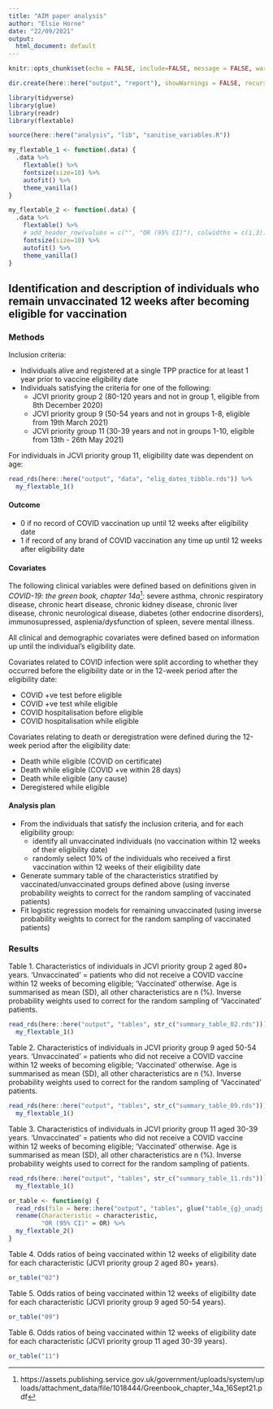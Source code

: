 ```yaml
---
title: "AIM paper analysis"
author: "Elsie Horne"
date: "22/09/2021"
output:
  html_document: default
---
```


```r
knitr::opts_chunk$set(echo = FALSE, include=FALSE, message = FALSE, warning = FALSE)
```

```r
dir.create(here::here("output", "report"), showWarnings = FALSE, recursive=TRUE)
```

```r
library(tidyverse)
library(glue)
library(readr)
library(flextable)
```

```r
source(here::here("analysis", "lib", "sanitise_variables.R"))
```

```r
my_flextable_1 <- function(.data) {
  .data %>%
    flextable() %>%
    fontsize(size=10) %>%
    autofit() %>%
    theme_vanilla()
}

my_flextable_2 <- function(.data) {
  .data %>%
    flextable() %>%
    # add_header_row(values = c("", "OR (95% CI)"), colwidths = c(1,3)) %>%
    fontsize(size=10) %>%
    autofit() %>%
    theme_vanilla()
}
```


## Identification and description of individuals who remain unvaccinated 12 weeks after becoming eligible for vaccination 

### Methods

Inclusion criteria:

- Individuals alive and registered at a single TPP practice for at least 1 year prior to vaccine eligibility date
- Individuals satisfying the criteria for one of the following:
    - JCVI priority group 2 (80-120 years and not in group 1, eligible from 8th December 2020)
    - JCVI priority group 9 (50-54 years and not in groups 1-8, eligible from 19th March 2021)
    - JCVI priority group 11 (30-39 years and not in groups 1-10, eligible from 13th - 26th May 2021)

For individuals in JCVI priority group 11, eligibility date was dependent on age:
```r
read_rds(here::here("output", "data", "elig_dates_tibble.rds")) %>%
  my_flextable_1()
```

#### Outcome

- 0 if no record of COVID vaccination up until 12 weeks after eligibility date
- 1 if record of any brand of COVID vaccination any time up until 12 weeks after eligibility date

#### Covariates

The following clinical variables were defined based on definitions given in _COVID-19: the green book, chapter 14a_^[https://assets.publishing.service.gov.uk/government/uploads/system/uploads/attachment_data/file/1018444/Greenbook_chapter_14a_16Sept21.pdf]: severe asthma, chronic respiratory disease, chronic heart disease, chronic kidney disease, chronic liver disease, chronic neurological disease, diabetes (other endocrine disorders), immunosupressed, asplenia/dysfunction of spleen, severe mental illness.

All clinical and demographic covariates were defined based on information up until the individual's eligibility date.

Covariates related to COVID infection were split according to whether they occurred before the eligibility date or in the 12-week period after the eligibility date:

- COVID +ve test before eligible
- COVID +ve test while eligible
- COVID hospitalisation before eligible
- COVID hospitalisation while eligible

Covariates relating to death or deregistration were defined during the 12-week period after the eligibility date:

- Death while eligible (COVID on certificate)
- Death while eligible (COVID +ve within 28 days)
- Death while eligible (any cause)
- Deregistered while eligible

#### Analysis plan

- From the individuals that satisfy the inclusion criteria, and for each eligibility group:
    - identify all unvaccinated individuals (no vaccination within 12 weeks of their eligibility date) 
    - randomly select 10% of the individuals who received a first vaccination within 12 weeks of their eligibility date
- Generate summary table of the characteristics stratified by vaccinated/unvaccinated groups defined above (using inverse probability weights to correct for the random sampling of vaccinated patients)
- Fit logistic regression models for remaining unvaccinated (using inverse probability weights to correct for the random sampling of vaccinated patients) 

### Results

Table 1. Characteristics of individuals in JCVI priority group 2 aged 80+ years. 'Unvaccinated' = patients who did not receive a COVID vaccine within 12 weeks of becoming eligible; 'Vaccinated' otherwise. Age is summarised as mean (SD), all other characteristics are n (%). Inverse probability weights used to correct for the random sampling of 'Vaccinated' patients.
```r
read_rds(here::here("output", "tables", str_c("summary_table_02.rds"))) %>%
  my_flextable_1()
```
<!-- \pagebreak -->
Table 2. Characteristics of individuals in JCVI priority group 9 aged 50-54 years. 'Unvaccinated' = patients who did not receive a COVID vaccine within 12 weeks of becoming eligible; 'Vaccinated' otherwise. Age is summarised as mean (SD), all other characteristics are n (%). Inverse probability weights used to correct for the random sampling of 'Vaccinated' patients.
```r
read_rds(here::here("output", "tables", str_c("summary_table_09.rds"))) %>%
  my_flextable_1()
```
<!-- \pagebreak -->
Table 3. Characteristics of individuals in JCVI priority group 11 aged 30-39 years. 'Unvaccinated' = patients who did not receive a COVID vaccine within 12 weeks of becoming eligible; 'Vaccinated' otherwise. Age is summarised as mean (SD), all other characteristics are n (%). Inverse probability weights used to correct for the random sampling of patients.
```r
read_rds(here::here("output", "tables", str_c("summary_table_11.rds"))) %>%
  my_flextable_1()
```

```r
or_table <- function(g) {
  read_rds(file = here::here("output", "tables", glue("table_{g}_unadj.rds"))) %>%
  rename(Characteristic = characteristic,
         "OR (95% CI)" = OR) %>%
  my_flextable_2()
}
```


\pagebreak
Table 4. Odds ratios of being vaccinated within 12 weeks of eligibility date for each characteristic (JCVI priority group 2 aged 80+ years).
```r
or_table("02")
```

\pagebreak
Table 5. Odds ratios of being vaccinated within 12 weeks of eligibility date for each characteristic (JCVI priority group 9 aged 50-54 years). 
```r
or_table("09")
```

\pagebreak
Table 6. Odds ratios of being vaccinated within 12 weeks of eligibility date for each characteristic (JCVI priority group 11 aged 30-39 years).
```r
or_table("11")
```

